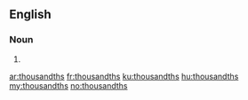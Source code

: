==English==

===Noun===
{{head|en}}

# {{plural of|thousandth}}

[[ar:thousandths]]
[[fr:thousandths]]
[[ku:thousandths]]
[[hu:thousandths]]
[[my:thousandths]]
[[no:thousandths]]